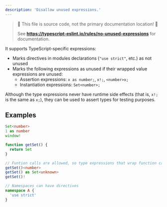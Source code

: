 ```yaml
---
description: 'Disallow unused expressions.'
---
```



> 🛑 This file is source code, not the primary documentation location! 🛑
>
> See **https://typescript-eslint.io/rules/no-unused-expressions** for documentation.

It supports TypeScript-specific expressions:

- Marks directives in modules declarations (`"use strict"`, etc.) as not unused
- Marks the following expressions as unused if their wrapped value expressions are unused:
  - Assertion expressions: `x as number;`, `x!;`, `<number>x;`
  - Instantiation expressions: `Set<number>;`

Although the type expressions never have runtime side effects (that is, `x!;` is the same as `x;`), they can be used to assert types for testing purposes.

## Examples

<Tabs>
<TabItem value="❌ Incorrect">

```ts
Set<number>
1 as number
window!
```

</TabItem>
<TabItem value="✅ Correct">

```ts
function getSet() {
  return Set
}

// Funtion calls are allowed, so type expressions that wrap function calls are allowed
getSet()<number>
getSet() as Set<unknown>
getSet()!

// Namespaces can have directives
namespace A {
  'use strict'
}
```

</TabItem>
</Tabs>
